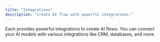 ```yaml
---
title: "Integrations"
description: "Create AI flow with powerful integrations."
---
```



Each provides powerful integrations to create AI flows. You can connect your AI models with various integrations like CRM, databases, and more.

<CardGroup cols={3}>

<Integration
  title="Pruna"
  img="https://storage.googleapis.com/magicpoint/website/pruna.webp"
/>
<Integration
  title="Beam"
  img="https://storage.googleapis.com/magicpoint/website/beam.webp"
/>
<Integration
  title="Skyvern"
  img="https://storage.googleapis.com/magicpoint/website/Skyvern.webp"
/>

</CardGroup>

<CardGroup cols={1}>
  <Card href="https://console.eachlabs.ai" title="Browse all"></Card>
</CardGroup>
